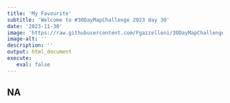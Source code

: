 ```yaml
---
title: 'My Favourite'
subtitle: 'Welcome to #30DayMapChallenge 2023 day 30'
date: '2023-11-30'
image: 'https://raw.githubusercontent.com/Fgazzelloni/30DayMapChallenge/master/2023/day30_my-favourite/day30_my-favourite.png'
image-alt: ''
description: ''
output: html_document
execute: 
   eval: false
---
```

NA
---
